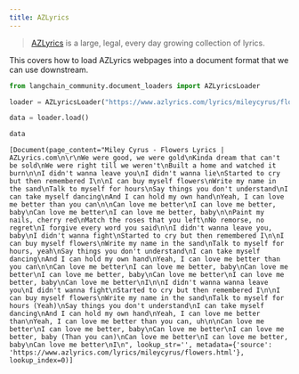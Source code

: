 ```yaml
---
title: AZLyrics
---
```


>[AZLyrics](https://www.azlyrics.com/) is a large, legal, every day growing collection of lyrics.

This covers how to load AZLyrics webpages into a document format that we can use downstream.

```python
from langchain_community.document_loaders import AZLyricsLoader
```

```python
loader = AZLyricsLoader("https://www.azlyrics.com/lyrics/mileycyrus/flowers.html")
```

```python
data = loader.load()
```

```python
data
```

```output
[Document(page_content="Miley Cyrus - Flowers Lyrics | AZLyrics.com\n\r\nWe were good, we were gold\nKinda dream that can't be sold\nWe were right till we weren't\nBuilt a home and watched it burn\n\nI didn't wanna leave you\nI didn't wanna lie\nStarted to cry but then remembered I\n\nI can buy myself flowers\nWrite my name in the sand\nTalk to myself for hours\nSay things you don't understand\nI can take myself dancing\nAnd I can hold my own hand\nYeah, I can love me better than you can\n\nCan love me better\nI can love me better, baby\nCan love me better\nI can love me better, baby\n\nPaint my nails, cherry red\nMatch the roses that you left\nNo remorse, no regret\nI forgive every word you said\n\nI didn't wanna leave you, baby\nI didn't wanna fight\nStarted to cry but then remembered I\n\nI can buy myself flowers\nWrite my name in the sand\nTalk to myself for hours, yeah\nSay things you don't understand\nI can take myself dancing\nAnd I can hold my own hand\nYeah, I can love me better than you can\n\nCan love me better\nI can love me better, baby\nCan love me better\nI can love me better, baby\nCan love me better\nI can love me better, baby\nCan love me better\nI\n\nI didn't wanna wanna leave you\nI didn't wanna fight\nStarted to cry but then remembered I\n\nI can buy myself flowers\nWrite my name in the sand\nTalk to myself for hours (Yeah)\nSay things you don't understand\nI can take myself dancing\nAnd I can hold my own hand\nYeah, I can love me better than\nYeah, I can love me better than you can, uh\n\nCan love me better\nI can love me better, baby\nCan love me better\nI can love me better, baby (Than you can)\nCan love me better\nI can love me better, baby\nCan love me better\nI\n", lookup_str='', metadata={'source': 'https://www.azlyrics.com/lyrics/mileycyrus/flowers.html'}, lookup_index=0)]
```

```python

```
